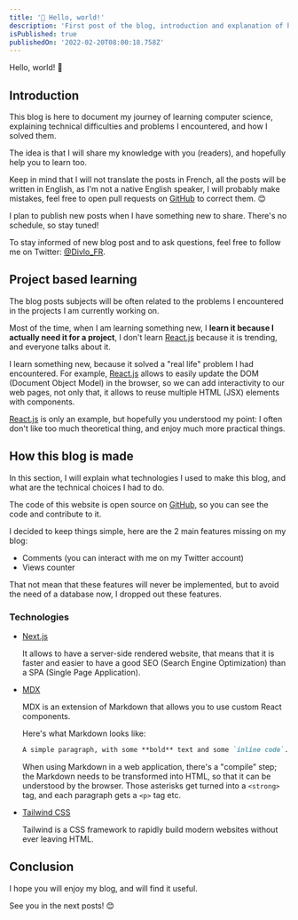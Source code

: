 ```yaml
---
title: '👋 Hello, world!'
description: 'First post of the blog, introduction and explanation of how this blog is made.'
isPublished: true
publishedOn: '2022-02-20T08:00:18.758Z'
---
```


Hello, world! 👋

## Introduction

This blog is here to document my journey of learning computer science, explaining technical difficulties and problems I encountered, and how I solved them.

The idea is that I will share my knowledge with you (readers), and hopefully help you to learn too.

Keep in mind that I will not translate the posts in French, all the posts will be written in English, as I'm not a native English speaker, I will probably make mistakes, feel free to open pull requests on [GitHub](https://github.com/Divlo/Divlo) to correct them. 😊

I plan to publish new posts when I have something new to share. There's no schedule, so stay tuned!

To stay informed of new blog post and to ask questions, feel free to follow me on Twitter: [@Divlo_FR](https://twitter.com/Divlo_FR).

## Project based learning

The blog posts subjects will be often related to the problems I encountered in the projects I am currently working on.

Most of the time, when I am learning something new, I **learn it because I actually need it for a project**, I don't learn [React.js](https://reactjs.org) because it is trending, and everyone talks about it.

I learn something new, because it solved a "real life" problem I had encountered. For example, [React.js](https://reactjs.org) allows to easily update the DOM (Document Object Model) in the browser, so we can add interactivity to our web pages, not only that, it allows to reuse multiple HTML (JSX) elements with components.

[React.js](https://reactjs.org) is only an example, but hopefully you understood my point: I often don't like too much theoretical thing, and enjoy much more practical things.

## How this blog is made

In this section, I will explain what technologies I used to make this blog, and what are the technical choices I had to do.

The code of this website is open source on [GitHub](https://github.com/Divlo/Divlo), so you can see the code and contribute to it.

I decided to keep things simple, here are the 2 main features missing on my blog:

- Comments (you can interact with me on my Twitter account)
- Views counter

That not mean that these features will never be implemented, but to avoid the need of a database now, I dropped out these features.

### Technologies

- [Next.js](https://nextjs.org/)

  It allows to have a server-side rendered website, that means that it is faster and easier to have a good SEO (Search Engine Optimization) than a SPA (Single Page Application).

- [MDX](https://mdxjs.com/)

  MDX is an extension of Markdown that allows you to use custom React components.

  Here's what Markdown looks like:

  ```md
  A simple paragraph, with some **bold** text and some `inline code`.
  ```

  When using Markdown in a web application, there's a "compile" step; the Markdown needs to be transformed into HTML, so that it can be understood by the browser. Those asterisks get turned into a `<strong>` tag, and each paragraph gets a `<p>` tag etc.

- [Tailwind CSS](https://tailwindcss.com/)

  Tailwind is a CSS framework to rapidly build modern websites without ever leaving HTML.

## Conclusion

I hope you will enjoy my blog, and will find it useful.

See you in the next posts! 😊
